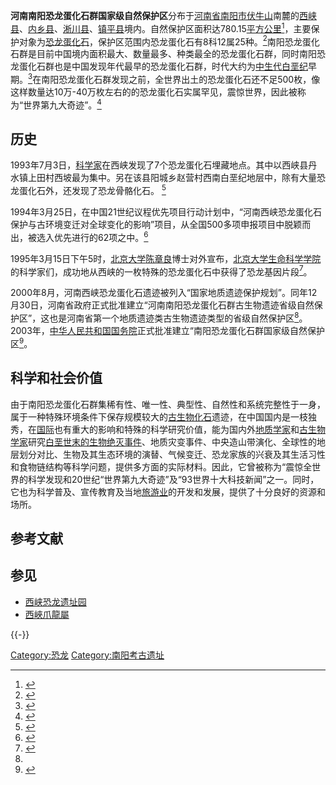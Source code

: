 {{Infobox Protected area 
|name = 河南南阳恐龙蛋化石群国家级自然保护区
|iucn_category = Ia
|map = 
|map_caption =
|locator_x = 
|locator_y =
|location = {{CHN}}[[河南省|河南省]][[西峡县|西峡县]]
|nearest_city = [[西峡县|西峡县]]
|area = 78015公顷
|established = 2003年
|governing_body =
|url =
}}

'''河南南阳恐龙蛋化石群国家级自然保护区'''分布于[[河南省|河南省]][[南阳市|南阳市]][[伏牛山|伏牛山]]南麓的[[西峡县|西峡县]]、[[内乡县|内乡县]]、[[淅川县|淅川县]]、[[镇平县|镇平县]]境内。自然保护区面积达780.15[[平方公里|平方公里]]<ref>{{cite web|url=http://www.stuln.com/huanbaozhichuang/stzr/qgzr/2011-3-7/Article_65431.shtml|title=河南省自然保护区名录（截止2009年底）|publisher=沈阳化工学院|date=2010-12-20|deadurl=yes|archiveurl=https://web.archive.org/web/20110629112922/http://www.stuln.com/huanbaozhichuang/stzr/qgzr/2011-3-7/Article_65431.shtml|archivedate=2011-06-29|access-date=2011-06-24}}</ref>，主要保护对象为[[恐龙蛋|恐龙蛋化石]]，保护区范围内恐龙蛋化石有8科12属25种。<ref name="hnxx">{{cite web|url=http://www.hnhw.com/Article/200810/5590.html|title=河南地质遗迹和地质公园建设|publisher=河南国资厅|date=2008-10-29|deadurl=yes|archiveurl=https://web.archive.org/web/20110722183007/http://www.hnhw.com/Article/200810/5590.html|archivedate=2011-07-22|access-date=2011-06-25}}</ref>南阳恐龙蛋化石群是目前中国境内面积最大、数量最多、种类最全的恐龙蛋化石群，同时南阳恐龙蛋化石群也是中国发现年代最早的恐龙蛋化石群，时代大约为[[中生代|中生代]][[白垩纪|白垩纪]]早期。<ref>{{cite web|url=http://www.ha.xinhuanet.com/xhfu/2003-11/24/content_1242862.htm|title=中国发现年代最早的恐龙蛋化石群|publisher=新华网|date=2003-11-24|deadurl=yes|archiveurl=https://web.archive.org/web/20160304134911/http://www.ha.xinhuanet.com/xhfu/2003-11/24/content_1242862.htm|archivedate=2016-03-04|access-date=2011-06-25}}</ref>在南阳恐龙蛋化石群发现之前，全世界出土的恐龙蛋化石还不足500枚，像这样数量达10万-40万枚左右的的恐龙蛋化石实属罕见，震惊世界，因此被称为“世界第九大奇迹”。<ref>{{cite web|url=http://www.ha.chinanews.com.cn/hgzhss/testnews/news/237/2010-07-07/2010-07-07-237-75367.shtml|title=世界第九大奇迹——南阳恐龙蛋化石群|publisher=大河南阳网|date=2010-07-07}}{{dead link|date=2018年3月 |bot=InternetArchiveBot |fix-attempted=yes }}</ref>

==历史==
{{External media
|width  = 200px
|video1 = [http://v.ifeng.com/include/exterior.swf?AutoPlay=true&guid=ea8f13a0-3a81-47c0-a98b-086208bc3075 神秘的西峡恐龙蛋化石]
}}

1993年7月3日，[[科学家|科学家]]在西峡发现了7个恐龙蛋化石埋藏地点。其中以西峡县丹水镇上田村西坡最为集中。另在该县阳城乡赵营村西南白垩纪地层中，除有大量恐龙蛋化石外，还发现了恐龙骨骼化石。 <ref>{{cite web|url=http://www.xj71.com/?action-viewnews-itemid-103261|title=(1993)河南发现恐龙蛋化石群|publisher=中共北京市委宣传部|date=2009-07-03}}{{dead link|date=2018年3月 |bot=InternetArchiveBot |fix-attempted=yes }}</ref>

1994年3月25日，在中国21世纪议程优先项目行动计划中，“河南西峡恐龙蛋化石保护与古环境变迁对全球变化的影响”项目，从全国500多项申报项目中脱颖而出，被选入优先进行的62项之中。<ref>{{cite web|url=http://www.acca21.org.cn/pc5-9.html|title=5-9 河南西峡恐龙蛋化石保护与古环境变迁对全球变化的影响|publisher=中国21世纪议程管理|accessdate=2011-06-25|archive-date=2011-07-13|archive-url=https://web.archive.org/web/20110713034115/http://www.acca21.org.cn/pc5-9.html|dead-url=yes}}</ref>

1995年3月15日下午5时，[[北京大学|北京大学]][[陈章良|陈章良]]博士对外宣布，[[北京大学生命科学学院|北京大学生命科学学院]]的科学家们，成功地从西峡的一枚特殊的恐龙蛋化石中获得了恐龙基因片段<ref>{{cite web|url=http://news.btqgzz.com/other/ebook/e_book/27/ts065025.pdf|title=山西是一块古老的土地在这块古老的土地上|publisher=|date=}}{{dead link|date=2018年3月 |bot=InternetArchiveBot |fix-attempted=yes }}</ref>。

2000年8月，河南西峡恐龙蛋化石遗迹被列入“国家地质遗迹保护规划”。同年12月30日，河南省政府正式批准建立“河南南阳恐龙蛋化石群古生物遗迹省级自然保护区”，这也是河南省第一个地质遗迹类古生物遗迹类型的省级自然保护区<ref name="hnxx"/>。2003年，[[中华人民共和国国务院|中华人民共和国国务院]]正式批准建立“南阳恐龙蛋化石群国家级自然保护区<ref>{{cite web|url=http://unn.people.com.cn/GB/14775/21684/1949065.html|title=南阳(西峡)恐龙蛋化石群保护区晋升国家级|publisher=[[人民网|人民网]]|date=2003年7月3日|accessdate=2011年6月25日|archive-date=2016年3月4日|archive-url=https://web.archive.org/web/20160304054843/http://unn.people.com.cn/GB/14775/21684/1949065.html|dead-url=no}}</ref>。

== 科学和社会价值 ==
由于南阳恐龙蛋化石群集稀有性、唯一性、典型性、自然性和系统完整性于一身，属于一种特殊环境条件下保存规模较大的[[古生物|古生物]][[化石|化石]]遗迹，在中国国内是一枝独秀，在[[国际|国际]]也有重大的影响和特殊的科学研究价值，能为国内外[[地质学家|地质学家]]和[[古生物学家|古生物学家]]研究[[白垩纪-第三纪灭绝事件|白垩世末的生物绝灭事件]]、地质灾变事件、中央造山带演化、全球性的地层划分对比、生物及其生态环境的演替、气候变迁、恐龙家族的兴衰及其生活习性和食物链结构等科学问题，提供多方面的实际材料。因此，它曾被称为“震惊全世界的科学发现和20世纪“世界第九大奇迹”及“93世界十大科技新闻”之一。同时，它也为科学普及、宣传教育及当地[[旅游业|旅游业]]的开发和发展，提供了十分良好的资源和场所。

== 参考文献 ==
{{Reflist|2}}

== 参见 ==
* [[西峡恐龙遗址园|西峡恐龙遗址园]]
* [[西峽爪龍屬|西峽爪龍屬]]

{{-}}
{{南阳市旅游资源列表}}
{{中华人民共和国国家级自然保护区}}
{{恐龙}}


[[Category:恐龙|Category:恐龙]]
[[Category:南阳考古遗址|Category:南阳考古遗址]]